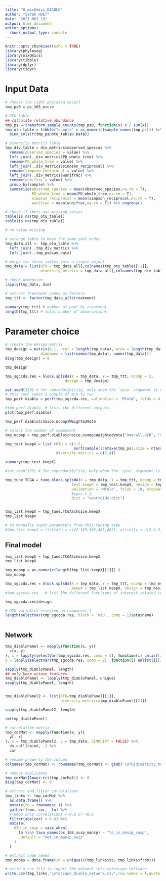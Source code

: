 ```yaml
---
title: "8_mixOmics_DIABLO"
author: "Sarah HUET"
date: "2021 M03 10"
output: html_document
editor_options: 
  chunk_output_type: console
---
```


```r
knitr::opts_chunk$set(echo = TRUE)
library(phyloseq)
library(mixOmics)
library(tibble)
library(dplyr)
library(tidyr)
```

# Input Data

```r
# choose the right phyloseq object
tmp_ps0 = ps_16S_micro

# OTU table
## calculate relative abundance
tmp_ps = transform_sample_counts(tmp_ps0, function(x) x / sum(x))
tmp_otu_table = tibble("sample" = as.numeric(sample_names(tmp_ps))) %>%
  bind_cols(t(tmp_ps@otu_table@.Data))

# Diversity metrics table
tmp_div_table = div_metrics$observed_species %>%
  rename(observed_species = value) %>%
  left_join(.,div_metrics$PD_whole_tree) %>%
  rename(PD_whole_tree = value) %>%
  left_join(.,div_metrics$simpson_reciprocal) %>%
  rename(simpson_reciprocal = value) %>%
  left_join(.,div_metrics$wunifrac) %>%
  rename(wunifrac = value) %>%
  group_by(sample) %>%
  summarise(observed_species = mean(observed_species,na.rm = T),
            PD_whole_tree = mean(PD_whole_tree,na.rm = T),
            simpson_reciprocal = mean(simpson_reciprocal,na.rm = T),
            wunifrac = mean(wunifrac,na.rm = T)) %>% ungroup()

```

```r

# check if there not missing values
table(is.na(tmp_otu_table))
table(is.na(tmp_div_table))

# no value missing
```

```r

# arrange table to have the same pool order
tmp_data_all <- tmp_otu_table %>%
  left_join(.,tmp_div_metric) %>%
  left_join(.,tmp_ps@sam_data)

# merge the three tables into a single object
tmp_data = list(OTU = tmp_data_all[,colnames(tmp_otu_table)[-1]],
                diversity_metrics = tmp_data_all[,colnames(tmp_div_table)[-1]])

# check dimension
lapply(tmp_data, dim)

# extract treatment names as factors
tmp_ttt <- factor(tmp_data_all$treatment)

summary(tmp_ttt) # number of pool by treatment
length(tmp_ttt) # total number of observations

```

# Parameter choice

```r

# create the design matrix 
tmp_design = matrix(0.1, ncol = length(tmp_data), nrow = length(tmp_data), 
                dimnames = list(names(tmp_data), names(tmp_data)))
diag(tmp_design) = 0

tmp_design

```

```r

tmp_sgccda.res = block.splsda(X = tmp_data, Y = tmp_ttt, ncomp = 2, 
                           design = tmp_design)

set.seed(123) # for reproducibility, only when the `cpus' argument is not used
# this code takes a couple of min to run
tmp_perf.diablo = perf(tmp_sgccda.res, validation = 'Mfold', folds = 4, nrepeat = 10)

#tmp_perf.diablo  # lists the different outputs
plot(tmp_perf.diablo) 

tmp_perf.diablo$choice.ncomp$WeightedVote

# select the number of component
tmp_ncomp = tmp_perf.diablo$choice.ncomp$WeightedVote["Overall.BER", "centroids.dist"]

```

```r

tmp_test.keepX = list (OTU = c(1:5,
                               sort(sample(1:ntaxa(tmp_ps),size = ntaxa(tmp_ps)/25,prob = taxa_sums(tmp_ps)))),
                       diversity_metrics = c(2,4))

summary(tmp_test.keepX)
```

```r

#set.seed(123) # for reproducibility, only when the `cpus' argument is not used

tmp_tune.TCGA = tune.block.splsda(X = tmp_data, Y = tmp_ttt, ncomp = tmp_ncomp, 
                              test.keepX = tmp_test.keepX, design = tmp_design,
                              validation = 'Mfold', folds = 10, nrepeat = 1,
                              #cpus = 2, 
                              dist = "centroids.dist")


tmp_list.keepX = tmp_tune.TCGA$choice.keepX
tmp_list.keepX

# to manually input parameters from this tuning step
#tmp_list.keepX = list(otu = c(42,165,505,485,485), activity = c(2,4,3,2,6), qPCRs = c(4,2,2,4,1))

```

## Final model

```r

tmp_list.keepX = tmp_tune.TCGA$choice.keepX
tmp_list.keepX

tmp_ncomp = as.numeric(length(tmp_list.keepX[[1]]) ) 
tmp_ncomp

tmp_sgccda.res = block.splsda(X = tmp_data, Y = tmp_ttt, ncomp = tmp_ncomp,
                              keepX = tmp_list.keepX, design = tmp_design)
#tmp_sgccda.res   # list the different functions of interest related to that object

tmp_sgccda.res$design

# OTU variables selected on component 1
length(selectVar(tmp_sgccda.res, block = 'otu', comp = 1)$otu$name)



```

## Network

```r

tmp_diabloPanel <- mapply(function(x, y){
  c(x, y)
}, x = lapply(selectVar(tmp_sgccda.res, comp = 1), function(i) unlist(i[[1]])),
y = lapply(selectVar(tmp_sgccda.res, comp = 2), function(i) unlist(i[[1]])))

sapply(tmp_diabloPanel, length)
## only keep unique features
tmp_diabloPanel <- lapply(tmp_diabloPanel, unique)
sapply(tmp_diabloPanel, length)


tmp_diabloPanel2 <- list(OTU=tmp_diabloPanel[[1]],
                         diversity_metrics=tmp_diabloPanel[[2]])

sapply(tmp_diabloPanel2, length)

rm(tmp_diabloPanel)

```

```r

# correlation matrix
tmp_corMat <- mapply(function(x, y){
  y[, x]
}, x = tmp_diabloPanel2, y = tmp_data, SIMPLIFY = FALSE) %>%
  do.call(cbind, .) %>%
  cor

# rename properly the column
colnames(tmp_corMat) <- rownames(tmp_corMat) <- gsub('(OTU|diversity_metrics)[:.:]',"",colnames(tmp_corMat))

# remove duplicates
tmp_corMat[lower.tri(tmp_corMat)] <- 0
diag(tmp_corMat) <- 0

# extract and filter correlations
tmp_links <- tmp_corMat %>%
  as.data.frame() %>%
  mutate(to = rownames(.)) %>%
  gather(from, cor, -to) %>%
  # keep only correlations <-0.6 or >0.6
  filter(abs(cor) > 0.6) %>%
  mutate(
    OTU_in_susp = case_when(
      to %in% taxa_names(ps_16S_susp_manip) ~ "to_in_manip_susp",
      .default = "not_in_manip_susp"
    )
  )

# extract node names
tmp_nodes = data.frame(id = unique(c(tmp_links$to, tmp_links$from)))

# wirte a csv file to import the network into cytoscape software
write.csv(tmp_links,"cytoscape_diablo_network.csv",row.names = F,quote = F)

```

